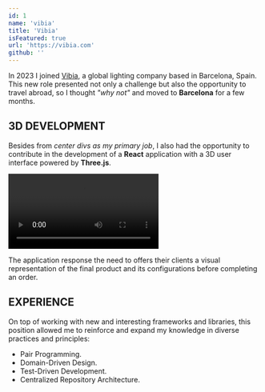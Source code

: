 ```yaml
---
id: 1
name: 'vibia'
title: 'Vibia'
isFeatured: true
url: 'https://vibia.com'
github: ''
---
```


In 2023 I joined [Vibia](https://vibia.com), a global lighting company based in Barcelona, Spain. This new role presented not only a challenge but also the opportunity to travel abroad, so I thought _"why not"_ and moved to __Barcelona__ for a few months.

## 3D DEVELOPMENT

Besides from _center divs as my primary job_, I also had the opportunity to contribute in the development of a __React__ application with a 3D user interface powered by __Three.js__.

<video controlslist="nodownload noplaybackrate" controls disablepictureinpicture autoplay>
    <source src='/projects/vibia/video.mp4' type="video/mp4" />
</video>

The application response the need to offers their clients a visual representation of the final product and its configurations before completing an order.

## EXPERIENCE

On top of working with new and interesting frameworks and libraries, this position allowed me to reinforce and expand my knowledge in diverse practices and principles:

+ Pair Programming.
+ Domain-Driven Design.
+ Test-Driven Development.
+ Centralized Repository Architecture.